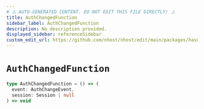 ```yaml
---
# ⚠️ AUTO-GENERATED CONTENT. DO NOT EDIT THIS FILE DIRECTLY! ⚠️
title: AuthChangedFunction
sidebar_label: AuthChangedFunction
description: No description provided.
displayed_sidebar: referenceSidebar
custom_edit_url: https://github.com/nhost/nhost/edit/main/packages/hasura-auth-js/src/utils/types.ts#L130
---
```


# `AuthChangedFunction`

```ts
type AuthChangedFunction = () => (
  event: AuthChangeEvent,
  session: Session | null
) => void
```
